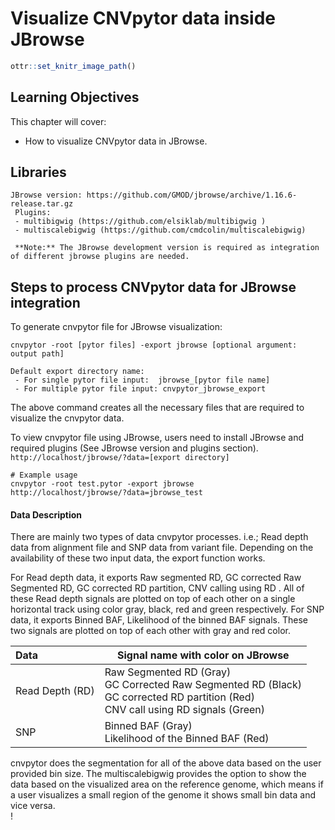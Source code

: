 
# Visualize CNVpytor data inside JBrowse

```r
ottr::set_knitr_image_path()
```

## Learning Objectives

This chapter will cover:  

- How to visualize CNVpytor data in JBrowse.

## Libraries


```
JBrowse version: https://github.com/GMOD/jbrowse/archive/1.16.6-release.tar.gz
 Plugins: 
 - multibigwig (https://github.com/elsiklab/multibigwig )
 - multiscalebigwig (https://github.com/cmdcolin/multiscalebigwig)

 **Note:** The JBrowse development version is required as integration of different jbrowse plugins are needed.
```

## Steps to process CNVpytor data for JBrowse integration

To generate cnvpytor file for JBrowse visualization:
```
cnvpytor -root [pytor files] -export jbrowse [optional argument: output path]

Default export directory name: 
 - For single pytor file input:  jbrowse_[pytor file name]
 - For multiple pytor file input: cnvpytor_jbrowse_export
```
The above command creates all the necessary files that are required to visualize the cnvpytor data. 

To view cnvpytor file using JBrowse, users need to install JBrowse and required plugins (See JBrowse version and plugins section).
`
http://localhost/jbrowse/?data=[export directory] 
`

``` 
# Example usage
cnvpytor -root test.pytor -export jbrowse
http://localhost/jbrowse/?data=jbrowse_test
```

#### Data Description
There are mainly two types of data cnvpytor processes. i.e.; Read depth data from alignment file and SNP data from variant file. Depending on the availability of these two input data, the export function works.

For Read depth data, it exports Raw segmented RD, GC corrected Raw Segmented RD, GC corrected RD partition, CNV calling using RD . All of these Read depth signals are plotted on top of each other on a single horizontal track using color gray, black, red and green respectively.
For SNP data, it exports Binned BAF, Likelihood of the binned BAF signals. These two signals are plotted on top of each other with gray and red color.

<p align="center"></p>
<table>
    <thead>
        <tr>
            <th align="left">Data</th>
            <th align="center">Signal name with color on JBrowse </th>
        </tr>
    </thead>
    <tbody>
        <tr>
            <td align="left">Read Depth (RD)</td>
            <td align="left">Raw Segmented RD (Gray) <br>GC Corrected Raw Segmented RD (Black) <br> GC corrected RD partition (Red) <br> CNV call using RD signals (Green)</td>
        </tr>
        <tr>
            <td align="left">SNP</td>
            <td align="left">Binned BAF (Gray) <br> Likelihood of the Binned BAF (Red)</td>
        </tr>
    </tbody>
</table>
<p></p>

cnvpytor does the segmentation for all of the above data based on the user provided bin size. The multiscalebigwig provides the option to show the data based on the visualized area on the reference genome, which means if a user visualizes a small region of the genome it shows small bin data and vice versa.           
!



